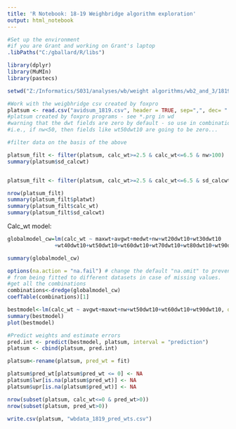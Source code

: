 ---
title: 'R Notebook: 18-19 Weighbridge algorithm exploration'
output: html_notebook
---


```{r}
#Set up the environment
#if you are Grant and working on Grant's laptop
.libPaths("C:/gballard/R/libs")

library(dplyr)
library(MuMIn)
library(pastecs)

setwd("Z:/Informatics/S031/analyses/wb/weight algorithms/wb2_and_3/1819")

#Work with the weigbhridge csv created by foxpro
platsum <- read.csv("avidsum_1819.csv", header = TRUE, sep=",", dec= ".")
#platsum created by foxpro programs - see *.prg in wd
#warning that the dwt fields are zero by default - so use in combination with nw
#i.e., if nw<50, then fields like wt50dwt10 are going to be zero...

#filter data on the basis of the above     

platsum_filt <- filter(platsum, calc_wt>=2.5 & calc_wt<=6.5 & nw>100)
summary(platsum$sd_calcwt)


platsum_filt <- filter(platsum, calc_wt>=2.5 & calc_wt<=6.5 & sd_calcwt<=0.02 & nw>100)

nrow(platsum_filt)
summary(platsum_filt$platwt)
summary(platsum_filt$calc_wt)
summary(platsum_filt$sd_calcwt)
```


Calc_wt model:
```{r}
globalmodel_cw=lm(calc_wt ~ maxwt+avgwt+medwt+nw+wt20dwt10+wt30dwt10
               +wt40dwt10+wt50dwt10+wt60dwt10+wt70dwt10+wt80dwt10+wt90dwt10+wt100dwt10, data=platsum_filt)

summary(globalmodel_cw)
```
```{r}
options(na.action = "na.fail") # change the default "na.omit" to prevent models
# from being fitted to different datasets in case of missing values.
#get all the combinations
combinations<-dredge(globalmodel_cw)
coefTable(combinations)[1]

bestmodel<-lm(calc_wt ~ avgwt+maxwt+nw+wt50dwt10+wt60dwt10+wt90dwt10, data = platsum_filt)
summary(bestmodel)
plot(bestmodel)

```

```{r}
#Predict weights and estimate errors
pred.int <- predict(bestmodel, platsum, interval = "prediction")
platsum <- cbind(platsum, pred.int)

platsum<-rename(platsum, pred_wt = fit)

platsum$pred_wt[platsum$pred_wt <= 0] <- NA
platsum$lwr[is.na(platsum$pred_wt)] <- NA
platsum$upr[is.na(platsum$pred_wt)] <- NA

nrow(subset(platsum, calc_wt<=0 & pred_wt>0))
nrow(subset(platsum, pred_wt>0))

write.csv(platsum, "wbdata_1819_pred_wts.csv")     

```

